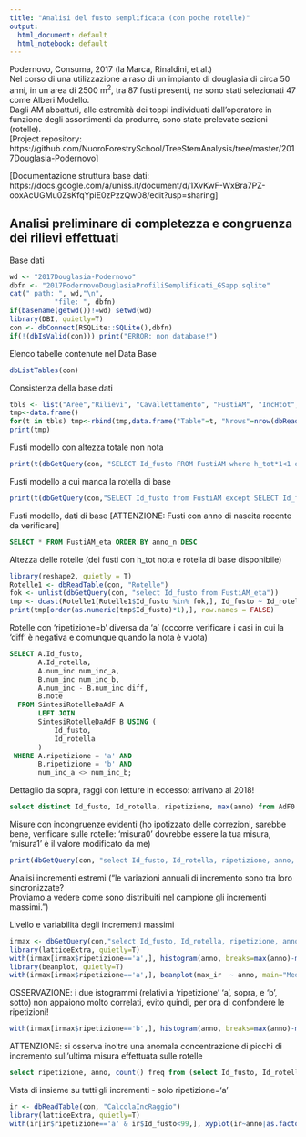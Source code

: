 ```yaml
---
title: "Analisi del fusto semplificata (con poche rotelle)"
output:
  html_document: default
  html_notebook: default
---
```

Podernovo, Consuma, 2017 (la Marca, Rinaldini, et al.)  
Nel corso di una utilizzazione a raso di un impianto di douglasia di circa 50 anni, in un area di 2500 m^2^, tra 87 fusti presenti, ne sono stati selezionati 47 come Alberi Modello.  
Dagli AM abbattuti, alle estremità dei toppi individuati dall'operatore in funzione degli assortimenti da produrre, sono state prelevate sezioni (rotelle).  
[Project repository:
https://github.com/NuoroForestrySchool/TreeStemAnalysis/tree/master/2017Douglasia-Podernovo]

[Documentazione struttura base dati: https://docs.google.com/a/uniss.it/document/d/1XvKwF-WxBra7PZ-ooxAcUGMu0ZsKfqYpiE0zPzzQw08/edit?usp=sharing]

## Analisi preliminare di completezza e congruenza dei rilievi effettuati

Base dati
```r
wd <- "2017Douglasia-Podernovo"
dbfn <- "2017PodernovoDouglasiaProfiliSemplificati_GSapp.sqlite"
cat(" path: ", wd,"\n",
           "file: ", dbfn)
if(basename(getwd())!=wd) setwd(wd)
library(DBI, quietly=T)
con <- dbConnect(RSQLite::SQLite(),dbfn)
if(!(dbIsValid(con))) print("ERROR: non database!")

```


Elenco tabelle contenute nel Data Base
```r
dbListTables(con)
```

Consistenza della base dati
```r
tbls <- list("Aree","Rilievi", "Cavallettamento", "FustiAM", "IncHtot", "Rotelle", "AdF0")
tmp<-data.frame()
for(t in tbls) tmp<-rbind(tmp,data.frame("Table"=t, "Nrows"=nrow(dbReadTable(con,t))))
print(tmp)
```


Fusti modello con altezza totale non nota
```r
print(t(dbGetQuery(con, "SELECT Id_fusto FROM FustiAM where h_tot*1<1 order by Id_fusto*1")))

```

Fusti modello a cui manca la rotella di base
```r
print(t(dbGetQuery(con,"SELECT Id_fusto from FustiAM except SELECT Id_fusto from Rotelle where h_rotella=0")))

```

Fusti modello, dati di base [ATTENZIONE: Fusti con anno di nascita recente da verificare]
```sql
SELECT * FROM FustiAM_eta ORDER BY anno_n DESC
```


Altezza delle rotelle (dei fusti con h_tot nota e rotella di base disponibile)
```r
library(reshape2, quietly = T)
Rotelle1 <- dbReadTable(con, "Rotelle")
fok <- unlist(dbGetQuery(con, "select Id_fusto from FustiAM_eta"))
tmp <- dcast(Rotelle1[Rotelle1$Id_fusto %in% fok,], Id_fusto ~ Id_rotella, value.var = "h_rotella", fill=" ")
print(tmp[order(as.numeric(tmp$Id_fusto)*1),], row.names = FALSE)
```


Rotelle con 'ripetizione=b' diversa da 'a' 
(occorre verificare i casi in cui la 'diff' è negativa e comunque quando la nota è vuota)
```sql
SELECT A.Id_fusto,
       A.Id_rotella,
       A.num_inc num_inc_a,
       B.num_inc num_inc_b,
       A.num_inc - B.num_inc diff,
       B.note
  FROM SintesiRotelleDaAdF A
       LEFT JOIN
       SintesiRotelleDaAdF B USING (
           Id_fusto,
           Id_rotella
       )
 WHERE A.ripetizione = 'a' AND 
       B.ripetizione = 'b' AND 
       num_inc_a <> num_inc_b;

```

Dettaglio da sopra, raggi con letture in eccesso: arrivano al 2018!
```sql
select distinct Id_fusto, Id_rotella, ripetizione, max(anno) from AdF0 group by Id_fusto, Id_rotella, ripetizione having anno>2017;

```


Misure con incongruenze evidenti (ho ipotizzato delle correzioni, sarebbe bene, verificare sulle rotelle: 'misura0' dovrebbe essere la tua misura, 'misura1' è il valore modificato da me)
```r
print(dbGetQuery(con, "select Id_fusto, Id_rotella, ripetizione, anno, misura0, misura1 from AdF0 where misura1<>misura0"))
```


Analisi incrementi estremi
("le variazioni annuali di incremento sono tra loro sincronizzate?   
Proviamo a vedere come sono distribuiti nel campione gli incrementi massimi.")  

Livello e variabilità degli incrementi massimi
```r
irmax <- dbGetQuery(con,"select Id_fusto, Id_rotella, ripetizione, anno, max(ir) max_ir from CalcolaIncRaggio group by Id_fusto, Id_rotella, ripetizione")
library(latticeExtra, quietly=T)
with(irmax[irmax$ripetizione=='a',], histogram(anno, breaks=max(anno)-min(anno)+1, type="c"))
library(beanplot, quietly=T)
with(irmax[irmax$ripetizione=='a',], beanplot(max_ir  ~ anno, main="Media e distribuzione dei valori di Incremento-Massimo", sub="solo ripetizione 'a', Fusti e Rotelle confusi"))
```

OSSERVAZIONE: i due istogrammi (relativi a 'ripetizione' 'a', sopra, e 'b', sotto) non appaiono molto correlati, evito quindi, per ora di confondere le ripetizioni! 
```r
with(irmax[irmax$ripetizione=='b',], histogram(anno, breaks=max(anno)-min(anno)+1, type="c"))

```
ATTENZIONE: si osserva inoltre una anomala concentrazione di picchi di incremento sull'ultima misura effettuata sulle rotelle
```sql
select ripetizione, anno, count() freq from (select Id_fusto, Id_rotella, ripetizione, anno, max(ir) from CalcolaIncRaggio group by Id_fusto, Id_rotella, ripetizione) group by ripetizione, anno having anno>=2010 and ripetizione='b'

```


Vista di insieme su tutti gli incrementi
- solo ripetizione='a'
```r
ir <- dbReadTable(con, "CalcolaIncRaggio")
library(latticeExtra, quietly=T)
with(ir[ir$ripetizione=='a' & ir$Id_fusto<99,], xyplot(ir~anno|as.factor(Id_fusto), group=as.factor(Id_rotella), type="l"))
```

